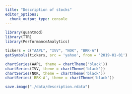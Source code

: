 ```yaml
---
title: "Description of stocks"
editor_options: 
  chunk_output_type: console
---
```


```r
library(quantmod)
library(TTR)
library(PerformanceAnalytics)
```

```r
tickers = c("AAPL", "IVV", "NOK", "BRK-A")
getSymbols(tickers, src = 'yahoo', from = '2019-01-01')
```

```r
chartSeries(AAPL, theme = chartTheme('black'))
chartSeries(IVV, theme = chartTheme('black'))
chartSeries(NOK, theme = chartTheme('black'))
chartSeries(`BRK-A`, theme = chartTheme('black'))

```

```r
save.image("./data/description.rdata")
```


